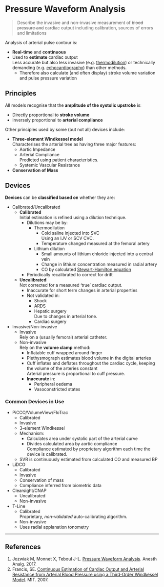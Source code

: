 # Pressure Waveform Analysis


> Describe the invasive and non-invasive measurement of ~~blood pressure and~~ cardiac output including calibration, sources of errors and limitations


Analysis of arterial pulse contour is:

* **Real-time** and **continuous**
* Used to **estimate** cardiac output\
Less accurate but also less invasive (e.g. [thermodilution](cardiac-output.md#therm)) or technically demanding (e.g. [echocardiography](principles_of_ultrasound.md#co)) than other methods.
	* Therefore also calculate (and often display) stroke volume variation and pulse pressure variation


## Principles

All models recognise that the **amplitude of the systolic upstroke** is:

* Directly proportional to **stroke volume**
* Inversely proportional to **arterial compliance**\


Other principles used by some (but not all) devices include:

* **Three-element Windkessel model**\
Characterises the arterial tree as having three major features:
	* Aortic Impedance
	* Arterial Compliance\
	Predicted using patient characteristics.
	* Systemic Vascular Resistance
* **Conservation of Mass**


## Devices

**Devices** can be **classified based on** whether they are:

* Calibrated/Uncalibrated
	* **Calibrated**\
	Initial estimation is refined using a dilution technique.
		* Dilutions may be by:
			* Thermodilution
				* Cold saline injected into SVC\
				Using an IJV or SCV CVC.
				* Temperature changed measured at the femoral artery
			* Lithium dilution
				* Small amounts of lithium chloride injected into a central vein
				* Change in lithium concentration measured in radial artery
				* CO by calculated [Stewart-Hamilton equation](cardiac-output.md#stew)
		* Periodically recalibrated to correct for drift
	* **Uncalibrated**\
	Not corrected for a measured 'true' cardiac output.
		* Inaccurate for short term changes in arterial properties\
		* Not validated in:
			* Shock
			* ARDS
			* Hepatic surgery\
			Due to changes in arterial tone.
			* Cardiac surgery
* Invasive/Non-invasive
	* Invasive\
	Rely on a (usually femoral) arterial catheter.
	* Non-invasive\
	Rely on the **volume clamp** method:
		* Inflatable cuff wrapped around finger
		* Plethysmograph estimates blood volume in the digital arteries
		* Cuff inflates and deflates throughout the cardiac cycle, keeping the volume of the arteries constant\
		Arterial pressure is proportional to cuff pressure.
		* **Inaccurate** in:
			* Peripheral oedema\
			* Vasoconstricted states


### Common Devices in Use

* PiCCO/VolumeView/FloTrac\
	* Calibrated
	* Invasive
	* 3-element Windkessel
	* Mechanism:
		* Calculates area under systolic part of the arterial curve
		* Divides calculated area by aortic compliance\
		Compliance estimated by proprietary algorithm each time the device is calibrated.
	* SVR is continuously estimated from calculated CO and measured BP
* LiDCO
	* Calibrated
	* Invasive
	* Conservation of mass
	* Compliance inferred from biometric data
* Clearsight/CNAP
	* Uncalibrated
	* Non-invasive
* T-Line
	* Calibrated\
	Proprietary, *non-validated* auto-calibrating algorithm.
	* Non-invasive
	* Uses radial applanation tonometry



---

## References

1. Jozwiak M, Monnet X, Teboul J-L. [Pressure Waveform Analysis](https://www.ncbi.nlm.nih.gov/pubmed/29077613). Anesth Analg. 2017.
2. Francis, SE. [Continuous Estimation of Cardiac Output and Arterial Resistance from Arterial Blood Pressure using a Third-Order Windkessel Model](https://lcp.mit.edu/pdf/FrancisThesis07.pdf). MIT. 2007.